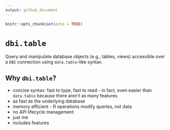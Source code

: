 ```yaml
---
output: github_document
---
```


<!-- README.md is generated from README.Rmd. Please edit that file -->

```r
knitr::opts_chunk$set(echo = TRUE)
```

# `dbi.table`

Query and manipulate database objects (e.g., tables, views) accessible over a
`DBI` connection using `data.table`-like syntax. 

## Why `dbi.table`?

* concise syntax: fast to type, fast to read - in fact, even easier than
  `data.table` because there aren't as many features
* as fast as the underlying database
* memory efficient - R operations modify queries, not data
* no API lifecycle management
* just me
* includes features
